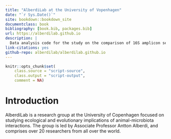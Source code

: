 ```yaml
---
title: "AlberdiLab at the University of Vopenhagen"
date: "`r Sys.Date()`"
site: bookdown::bookdown_site
documentclass: book
bibliography: [book.bib, packages.bib]
url: https://alberdilab.github.io
description: |
  Data analysis code for the study on the comparison of 16S amplicon sequencing and genome-resolved metagenomics in desert bats.
link-citations: yes
github-repo: alberdilab/alberdilab.github.io
---
```


```r
knitr::opts_chunk$set(
    class.source = "script-source",
    class.output = "script-output",
    comment = NA)
```

# Introduction

AlberdiLab is a research group at the University of Copenhagen focused on studying ecological and evolutionary implications of animal-microbiota interactions. The group is led by Associate Professor Antton Alberdi, and comprises over 20 researchers from all over the world.
